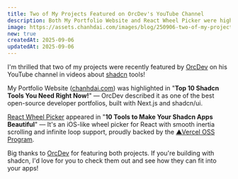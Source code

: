 ```yaml
---
title: Two of My Projects Featured on OrcDev's YouTube Channel
description: Both My Portfolio Website and React Wheel Picker were highlighted by OrcDev in his videos about shadcn tools.
image: https://assets.chanhdai.com/images/blog/250906-two-of-my-projects-featured-on-orcdev-s-youtube-channel.webp?t=1757148696
new: true
createdAt: 2025-09-06
updatedAt: 2025-09-06
---
```


I'm thrilled that two of my projects were recently featured by [OrcDev](https://www.youtube.com/@orcdev) on his YouTube channel in videos about [shadcn](https://ui.shadcn.com) tools!

My Portfolio Website ([chanhdai.com](https://chanhdai.com)) was highlighted in "**Top 10 Shadcn Tools You Need Right Now!**" — OrcDev described it as one of the best open-source developer portfolios, built with Next.js and shadcn/ui.

<YouTubeEmbed
  videoId="-rdqQhw1_4M?start=313"
  title="Top 10 Shadcn Tools You Need Right Now!"
/>

[React Wheel Picker](https://react-wheel-picker.chanhdai.com) appeared in "**10 Tools to Make Your Shadcn Apps Beautiful**" — It's an iOS-like wheel picker for React with smooth inertia scrolling and infinite loop support, proudly backed by the [▲Vercel OSS Program](https://vercel.com/blog/summer-2025-oss-program#react-wheel-picker).

<YouTubeEmbed
  videoId="udfFLIx_ITc?start=272"
  title="10 Tools to Make Your Shadcn Apps Beautiful"
/>

Big thanks to [OrcDev](https://x.com/theorcdev) for featuring both projects. If you're building with shadcn, I'd love for you to check them out and see how they can fit into your apps!
